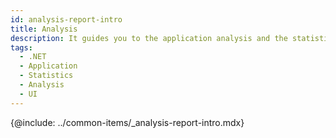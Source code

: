 ```yaml
---
id: analysis-report-intro
title: Analysis
description: It guides you to the application analysis and the statistics menu.
tags:
  - .NET
  - Application
  - Statistics
  - Analysis
  - UI
---
```


<!-- 분석과 통계 / 애플리케이션 분석하기 -->

<!-- 분석 개요 필요 / 검토하기?-->

{@include: ../common-items/_analysis-report-intro.mdx}
